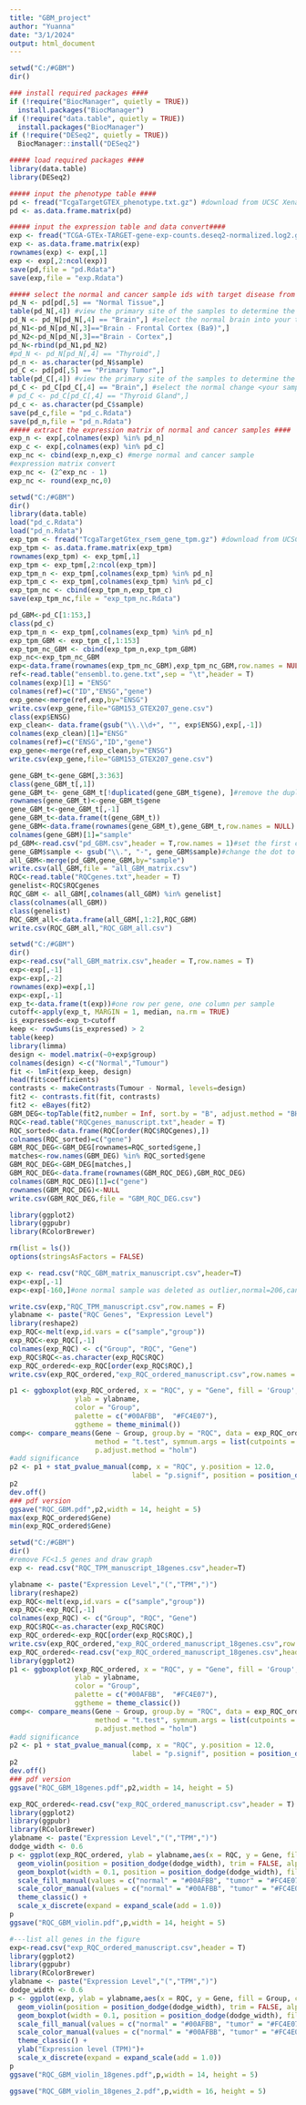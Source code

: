 ---
title: "GBM_project"
author: "Yuanna"
date: "3/1/2024"
output: html_document
---

```{r setup}
setwd("C:/#GBM")
dir()
```

```{r install packages}
### install required packages ####
if (!require("BiocManager", quietly = TRUE))
  install.packages("BiocManager")
if (!require("data.table", quietly = TRUE))
  install.packages("BiocManager")
if (!require("DESeq2", quietly = TRUE))
  BiocManager::install("DESeq2")

##### load required packages ####
library(data.table)
library(DESeq2)

```

```{r extract geno and pheno matrix- counts}
##### input the phenotype table ####
pd <- fread("TcgaTargetGTEX_phenotype.txt.gz") #download from UCSC Xena cohort: TCGA TARGET GTEx
pd <- as.data.frame.matrix(pd)

##### input the expression table and data convert####
exp <- fread("TCGA-GTEx-TARGET-gene-exp-counts.deseq2-normalized.log2.gz") #download from UCSC Xena cohort: TCGA TARGET GTEx
exp <- as.data.frame.matrix(exp)
rownames(exp) <- exp[,1]
exp <- exp[,2:ncol(exp)]
save(pd,file = "pd.Rdata")
save(exp,file = "exp.Rdata")

##### select the normal and cancer sample ids with target disease from phenotype #### 
pd_N <- pd[pd[,5] == "Normal Tissue",]
table(pd_N[,4]) #view the primary site of the samples to determine the label
pd_N <- pd_N[pd_N[,4] == "Brain",] #select the normal brain into your target tissue type
pd_N1<-pd_N[pd_N[,3]=="Brain - Frontal Cortex (Ba9)",]
pd_N2<-pd_N[pd_N[,3]=="Brain - Cortex",]
pd_N<-rbind(pd_N1,pd_N2)
#pd_N <- pd_N[pd_N[,4] == "Thyroid",]
pd_n <- as.character(pd_N$sample)
pd_C <- pd[pd[,5] == "Primary Tumor",]
table(pd_C[,4]) #view the primary site of the samples to determine the label
pd_C <- pd_C[pd_C[,4] == "Brain",] #select the normal change <your sample type> into your target tissue type
# pd_C <- pd_C[pd_C[,4] == "Thyroid Gland",]
pd_c <- as.character(pd_C$sample)
save(pd_c,file = "pd_c.Rdata")
save(pd_n,file = "pd_n.Rdata")
##### extract the expression matrix of normal and cancer samples ####
exp_n <- exp[,colnames(exp) %in% pd_n]
exp_c <- exp[,colnames(exp) %in% pd_c]
exp_nc <- cbind(exp_n,exp_c) #merge normal and cancer sample
#expression matrix convert
exp_nc <- (2^exp_nc - 1)
exp_nc <- round(exp_nc,0)
```

```{r extract geno and pheno matrix-TPM }
setwd("C:/#GBM")
dir()
library(data.table)
load("pd_c.Rdata")
load("pd_n.Rdata")
exp_tpm <- fread("TcgaTargetGtex_rsem_gene_tpm.gz") #download from UCSC Xena cohort: TCGA TARGET GTEx
exp_tpm <- as.data.frame.matrix(exp_tpm)
rownames(exp_tpm) <- exp_tpm[,1]
exp_tpm <- exp_tpm[,2:ncol(exp_tpm)]
exp_tpm_n <- exp_tpm[,colnames(exp_tpm) %in% pd_n]
exp_tpm_c <- exp_tpm[,colnames(exp_tpm) %in% pd_c]
exp_tpm_nc <- cbind(exp_tpm_n,exp_tpm_c)
save(exp_tpm_nc,file = "exp_tpm_nc.Rdata")
```

```{r extract GBM}
pd_GBM<-pd_C[1:153,]
class(pd_c)
exp_tpm_n <- exp_tpm[,colnames(exp_tpm) %in% pd_n]
exp_tpm_GBM <- exp_tpm_c[,1:153]
exp_tpm_nc_GBM <- cbind(exp_tpm_n,exp_tpm_GBM)
exp_nc<-exp_tpm_nc_GBM
exp<-data.frame(rownames(exp_tpm_nc_GBM),exp_tpm_nc_GBM,row.names = NULL)
ref<-read.table("ensembl.to.gene.txt",sep = "\t",header = T)
colnames(exp)[1] = "ENSG"
colnames(ref)=c("ID","ENSG","gene")
exp_gene<-merge(ref,exp,by="ENSG")
write.csv(exp_gene,file="GBM153_GTEX207_gene.csv")
class(exp$ENSG)
exp_clean<- data.frame(gsub("\\.\\d+", "", exp$ENSG),exp[,-1])
colnames(exp_clean)[1]="ENSG"
colnames(ref)=c("ENSG","ID","gene")
exp_gene<-merge(ref,exp_clean,by="ENSG")
write.csv(exp_gene,file="GBM153_GTEX207_gene.csv")
```

```{r extract RQC}
gene_GBM_t<-gene_GBM[,3:363]
class(gene_GBM_t[,1])
gene_GBM_t<- gene_GBM_t[!duplicated(gene_GBM_t$gene), ]#remove the duplicate rows
rownames(gene_GBM_t)<-gene_GBM_t$gene
gene_GBM_t<-gene_GBM_t[,-1]
gene_GBM_t<-data.frame(t(gene_GBM_t))
gene_GBM<-data.frame(rownames(gene_GBM_t),gene_GBM_t,row.names = NULL)
colnames(gene_GBM)[1]="sample"
pd_GBM<-read.csv("pd_GBM.csv",header = T,row.names = 1)#set the first column to rownames
gene_GBM$sample <- gsub("\\.", "-", gene_GBM$sample)#change the dot to dash of samples
all_GBM<-merge(pd_GBM,gene_GBM,by="sample")
write.csv(all_GBM,file = "all_GBM_matrix.csv")
RQC<-read.table("RQCgenes.txt",header = T)
genelist<-RQC$RQCgenes
RQC_GBM <- all_GBM[,colnames(all_GBM) %in% genelist]
class(colnames(all_GBM))
class(genelist)
RQC_GBM_all<-data.frame(all_GBM[,1:2],RQC_GBM)
write.csv(RQC_GBM_all,"RQC_GBM_all.csv")
```

```{r DEG analysis}
setwd("C:/#GBM")
dir()
exp<-read.csv("all_GBM_matrix.csv",header = T,row.names = T)
exp<-exp[,-1]
exp<-exp[,-2]
rownames(exp)=exp[,1]
exp<-exp[,-1]
exp_t<-data.frame(t(exp))#one row per gene, one column per sample
cutoff<-apply(exp_t, MARGIN = 1, median, na.rm = TRUE)
is_expressed<-exp_t>cutoff
keep <- rowSums(is_expressed) > 2
table(keep)
library(limma)
design <- model.matrix(~0+exp$group)
colnames(design) <-c("Normal","Tumour")
fit <- lmFit(exp_keep, design)
head(fit$coefficients)
contrasts <- makeContrasts(Tumour - Normal, levels=design)
fit2 <- contrasts.fit(fit, contrasts)
fit2 <- eBayes(fit2)
GBM_DEG<-topTable(fit2,number = Inf, sort.by = "B", adjust.method = "BH")
RQC<-read.table("RQCgenes_manuscript.txt",header = T)
RQC_sorted<-data.frame(RQC[order(RQC$RQCgenes),])
colnames(RQC_sorted)=c("gene")
GBM_RQC_DEG<-GBM_DEG[rownames=RQC_sorted$gene,]
matches<-row.names(GBM_DEG) %in% RQC_sorted$gene
GBM_RQC_DEG<-GBM_DEG[matches,]
GBM_RQC_DEG<-data.frame(rownames(GBM_RQC_DEG),GBM_RQC_DEG)
colnames(GBM_RQC_DEG)[1]=c("gene")
rownames(GBM_RQC_DEG)<-NULL
write.csv(GBM_RQC_DEG,file = "GBM_RQC_DEG.csv")
```

```{r plot combined figure}
library(ggplot2)
library(ggpubr)
library(RColorBrewer)

rm(list = ls())
options(stringsAsFactors = FALSE) 

exp <- read.csv("RQC_GBM_matrix_manuscript.csv",header=T)
exp<-exp[,-1]
exp<-exp[-160,]#one normal sample was deleted as outlier,normal=206,cancer=153

write.csv(exp,"RQC_TPM_manuscript.csv",row.names = F)
ylabname <- paste("RQC Genes", "Expression Level")
library(reshape2)
exp_RQC<-melt(exp,id.vars = c("sample","group"))
exp_RQC<-exp_RQC[,-1]
colnames(exp_RQC) <- c("Group", "RQC", "Gene")
exp_RQC$RQC<-as.character(exp_RQC$RQC)
exp_RQC_ordered<-exp_RQC[order(exp_RQC$RQC),]
write.csv(exp_RQC_ordered,"exp_RQC_ordered_manuscript.csv",row.names = F)

p1 <- ggboxplot(exp_RQC_ordered, x = "RQC", y = "Gene", fill = 'Group',
                ylab = ylabname,
                color = "Group", 
                palette = c("#00AFBB",  "#FC4E07"),
                ggtheme = theme_minimal())
comp<- compare_means(Gene ~ Group, group.by = "RQC", data = exp_RQC_ordered,
                     method = "t.test", symnum.args = list(cutpoints = c(0,0.001, 0.01, 0.05, 1), symbols = c( "***", "**", "*", "ns")),
                     p.adjust.method = "holm")
#add significance
p2 <- p1 + stat_pvalue_manual(comp, x = "RQC", y.position = 12.0,
                              label = "p.signif", position = position_dodge(1.0))
p2
dev.off()
### pdf version
ggsave("RQC_GBM.pdf",p2,width = 14, height = 5)
max(exp_RQC_ordered$Gene)
min(exp_RQC_ordered$Gene)
```

```{r combined figure 18genes}
setwd("C:/#GBM")
dir()
#remove FC<1.5 genes and draw graph
exp <- read.csv("RQC_TPM_manuscript_18genes.csv",header=T)

ylabname <- paste("Expression Level","(","TPM",")")
library(reshape2)
exp_RQC<-melt(exp,id.vars = c("sample","group"))
exp_RQC<-exp_RQC[,-1]
colnames(exp_RQC) <- c("Group", "RQC", "Gene")
exp_RQC$RQC<-as.character(exp_RQC$RQC)
exp_RQC_ordered<-exp_RQC[order(exp_RQC$RQC),]
write.csv(exp_RQC_ordered,"exp_RQC_ordered_manuscript_18genes.csv",row.names = F)
exp_RQC_ordered<-read.csv("exp_RQC_ordered_manuscript_18genes.csv",header = T)
library(ggplot2)
p1 <- ggboxplot(exp_RQC_ordered, x = "RQC", y = "Gene", fill = 'Group',
                ylab = ylabname,
                color = "Group", 
                palette = c("#00AFBB",  "#FC4E07"),
                ggtheme = theme_classic())
comp<- compare_means(Gene ~ Group, group.by = "RQC", data = exp_RQC_ordered,
                     method = "t.test", symnum.args = list(cutpoints = c(0,0.001, 0.01, 0.05, 1), symbols = c( "***", "**", "*", "ns")),
                     p.adjust.method = "holm")
#add significance
p2 <- p1 + stat_pvalue_manual(comp, x = "RQC", y.position = 12.0,
                              label = "p.signif", position = position_dodge(1.0))
p2
dev.off()
### pdf version
ggsave("RQC_GBM_18genes.pdf",p2,width = 14, height = 5)
```

```{r combined figure 18genes violin plot}
exp_RQC_ordered<-read.csv("exp_RQC_ordered_manuscript.csv",header = T)
library(ggplot2)
library(ggpubr)
library(RColorBrewer)
ylabname <- paste("Expression Level","(","TPM",")")
dodge_width <- 0.6
p <- ggplot(exp_RQC_ordered, ylab = ylabname,aes(x = RQC, y = Gene, fill = Group, color = Group)) + 
  geom_violin(position = position_dodge(dodge_width), trim = FALSE, alpha = 0.75) +
  geom_boxplot(width = 0.1, position = position_dodge(dodge_width), fill = "white", outlier.shape = NA) +
  scale_fill_manual(values = c("normal" = "#00AFBB", "tumor" = "#FC4E07")) +
  scale_color_manual(values = c("normal" = "#00AFBB", "tumor" = "#FC4E07")) +
  theme_classic() +
  scale_x_discrete(expand = expand_scale(add = 1.0))
p
ggsave("RQC_GBM_violin.pdf",p,width = 14, height = 5)

#---list all genes in the figure
exp<-read.csv("exp_RQC_ordered_manuscript.csv",header = T)
library(ggplot2)
library(ggpubr)
library(RColorBrewer)
ylabname <- paste("Expression Level","(","TPM",")")
dodge_width <- 0.6
p <- ggplot(exp, ylab = ylabname,aes(x = RQC, y = Gene, fill = Group, color = Group)) + 
  geom_violin(position = position_dodge(dodge_width), trim = FALSE, alpha = 0.75) +
  geom_boxplot(width = 0.1, position = position_dodge(dodge_width), fill = "white", outlier.shape = NA) +
  scale_fill_manual(values = c("normal" = "#00AFBB", "tumor" = "#FC4E07")) +
  scale_color_manual(values = c("normal" = "#00AFBB", "tumor" = "#FC4E07")) +
  theme_classic() +
  ylab("Expression level (TPM)")+
  scale_x_discrete(expand = expand_scale(add = 1.0))
p
ggsave("RQC_GBM_violin_18genes.pdf",p,width = 14, height = 5)

ggsave("RQC_GBM_violin_18genes_2.pdf",p,width = 16, height = 5)
```

